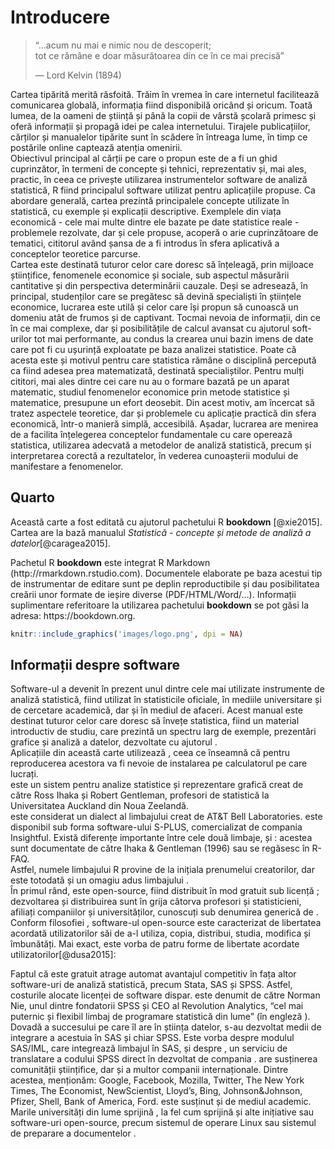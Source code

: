 # Introducere {.unnumbered}

> “...acum nu mai e nimic nou de descoperit;\
> tot ce rămâne e doar măsurătoarea din ce în ce mai precisă”
>
> --- Lord Kelvin (1894)

Cartea tipărită merită răsfoită. Trăim în vremea în care internetul facilitează comunicarea globală, informația fiind disponibilă oricând și oricum. Toată lumea, de la oameni de știință și până la copii de vârstă școlară primesc și oferă informații și propagă idei pe calea internetului. Tirajele publicațiilor, cărților și manualelor tipărite sunt în scădere în întreaga lume, în timp ce postările online captează atenția omenirii.\
Obiectivul principal al cărții pe care o propun este de a fi un ghid cuprinzător, în termeni de concepte și tehnici, reprezentativ și, mai ales, practic, în ceea ce privește utilizarea instrumentelor software de analiză statistică, R fiind principalul software utilizat pentru aplicațiile propuse. Ca abordare generală, cartea prezintă principalele concepte utilizate în statistică, cu exemple și explicații descriptive. Exemplele din viața economică - cele mai multe dintre ele bazate pe date statistice reale - problemele rezolvate, dar și cele propuse, acoperă o arie cuprinzătoare de tematici, cititorul având șansa de a fi introdus în sfera aplicativă a conceptelor teoretice parcurse.\
Cartea este destinată tuturor celor care doresc să înțeleagă, prin mijloace științifice, fenomenele economice și sociale, sub aspectul măsurării cantitative și din perspectiva determinării cauzale. Deși se adresează, în principal, studenților care se pregătesc să devină specialiști în științele economice, lucrarea este utilă și celor care își propun să cunoască un domeniu atât de frumos și de captivant. Tocmai nevoia de informații, din ce în ce mai complexe, dar și posibilitățile de calcul avansat cu ajutorul soft-urilor tot mai performante, au condus la crearea unui bazin imens de date care pot fi cu ușurință exploatate pe baza analizei statistice. Poate că acesta este și motivul pentru care statistica rămâne o disciplină percepută ca fiind adesea prea matematizată, destinată specialiștilor. Pentru mulți cititori, mai ales dintre cei care nu au o formare bazată pe un aparat matematic, studiul fenomenelor economice prin metode statistice și matematice, presupune un efort deosebit. Din acest motiv, am încercat să tratez aspectele teoretice, dar și problemele cu aplicație practică din sfera economică, într-o manieră simplă, accesibilă. Așadar, lucrarea are menirea de a facilita înțelegerea conceptelor fundamentale cu care operează statistica, utilizarea adecvată a metodelor de analiză statistică, precum și interpretarea corectă a rezultatelor, în vederea cunoașterii modului de manifestare a fenomenelor.

\begin{flushright}
Nicoleta Caragea \\
Septembrie, 2018
\end{flushright}

\newpage

## Quarto {.unnumbered}

Această carte a fost editată cu ajutorul pachetului R **bookdown** [@xie2015].  
Cartea are la bază manualul _Statistică - concepte și metode de analiză a datelor_[@caragea2015].  

Pachetul R **bookdown** este integrat R Markdown (http://rmarkdown.rstudio.com). Documentele elaborate pe baza acestui tip de instrumentar de editare sunt pe deplin reproductibile și dau posibilitatea creării unor formate de ieșire diverse (PDF/HTML/Word/...). Informații suplimentare referitoare la utilizarea pachetului **bookdown** se pot găsi la adresa: https://bookdown.org.

\includegraphics[width=0.2\textwidth]{images/logo.png}

```r
knitr::include_graphics('images/logo.png', dpi = NA)
```

## Informații despre software {.unnumbered}

Software-ul \textsf{R} a devenit în prezent  unul dintre cele mai utilizate instrumente de analiză statistică, fiind utilizat în statisticile oficiale, în mediile universitare și de cercetare academică, dar și în mediul de afaceri. Acest manual este destinat tuturor celor care doresc să învețe statistica, fiind un material introductiv de studiu, care prezintă un spectru larg de exemple, prezentări grafice și analiză a datelor, dezvoltate cu ajutorul \textsf{R}.   
Aplicațiile din această carte utilizează \textsf{R}, ceea ce înseamnă că pentru reproducerea acestora va fi nevoie de instalarea \textsf{R} pe calculatorul pe care lucrați.  
\textsf{R} este un sistem pentru analize statistice și reprezentare grafică creat de către Ross Ihaka și Robert Gentleman, profesori de statistică la Universitatea Auckland din Noua Zeelandă\footnote{Ihaka R. \& Gentleman R. 1996. R: a language for data analysis and graphics. {\it Journal of Computational and Graphical Statistics} 5: 299--314.}.  
\index{limbajul S}\textsf{R} este considerat un dialect al limbajului \textsf{S} creat de AT\&T Bell Laboratories. \textsf{S} este disponibil sub forma software-ului S-PLUS, comercializat de compania Insightful. Există diferențe importante între  cele două limbaje, \textsf{R} și \textsf{S}: acestea sunt documentate de către Ihaka \& Gentleman (1996) sau se regăsesc în R-FAQ\footnote{\href{http://cran.r-project.org/doc/FAQ/R-FAQ.html\#What-are-the-differences-between-R-and-S_003f}{R-FAQ}}.  
Astfel, numele limbajului R provine de la inițiala prenumelui creatorilor, dar este totodată și un omagiu adus limbajului \textsf{S}.    
În primul rând, \textsf{R} este open-source, fiind distribuit în mod gratuit sub licență \textit{GNU - General Public Licence}\footnote{\href{http://www.gnu.org/}{GNU}}; dezvoltarea și distribuirea sunt în grija câtorva  profesori și statisticieni, afiliați companiilor și universităților, cunoscuți sub denumirea generică de \textit{R Development Core Team}.  
Conform filosofiei \textit{GNU}\footnote{\href{http://www.gnu.org/philosophy/free-sw.ro.html\#exportcontrol}{GNU Philosophy}}, software-ul open-source este caracterizat de libertatea acordată utilizatorilor săi de a-l utiliza, copia, distribui, studia, modifica și îmbunătăți. Mai exact, este vorba de patru forme de libertate acordate utilizatorilor[@dusa2015]:
\begin{itemize}
\item Libertatea de a utiliza programul, în orice scop (libertatea 0);
\item Libertatea de a studia modul de funcționare a programului, și de a-l adapta nevoilor proprii (libertatea 1). Accesul la codul-sursă este o precondiție pentru aceasta;
\item Libertatea de a redistribui copii, în scopul ajutorării aproapelui tău (libertatea 2);
\item Libertatea de a îmbunătăți programul, și de a pune îmbunătățirile la dispoziția publicului, în folosul întregii societăți (libertatea 3). Accesul la codul-sursă este o precondiție pentru aceasta.
\end{itemize}

Faptul că este gratuit atrage automat avantajul competitiv în fața altor software-uri de analiză statistică, precum Stata, SAS și SPSS. Astfel, costurile alocate licenței de software dispar.
\textsf{R} este denumit de către Norman Nie, unul dintre fondatorii SPSS și CEO al Revolution Analytics, "cel mai puternic și flexibil limbaj de programare statistică din lume" (în engleză \textit{"the most powerful and flexible statistical programming language in the world"}).\footnote{\href{http://blog.revolutionanalytics.com/2010/10/r-is-hot.html}{Smith, D., 2010,"R is Hot", Revolution Analytics}}
Dovadă a succesului pe care \textsf{R} îl are în știința datelor, s-au dezvoltat medii de integrare a acestuia în SAS și chiar SPSS. Este vorba despre modulul SAS/IML\footnote{\href{http://www.sas.com/en_us/software/analytics/iml.html\#close}{SAS/IML Module}}, care integrează limbajul \textsf{R} în SAS, și despre \textit{translate2R}, un serviciu de translatare a codului SPSS direct în \textsf{R} dezvoltat de compania \textit{eoda}\footnote{\href{http://www.eoda.de/en/translate2R.html}{translate2R - eoda}}.
\textsf{R} are susținerea comunității științifice, dar și a multor companii internaționale. Dintre acestea, menționăm: Google, Facebook, Mozilla, Twitter, The New York Times, The Economist, NewScientist, Lloyd's, Bing, Johnson\&Johnson, Pfizer, Shell, Bank of America, Ford.\footnote{\href{http://www.revolutionanalytics.com/what-is-open-source-r/companies-using-r.php}{Revolution Analytics, "Companies Using R"}}
\index{open-source}\textsf{R} este susținut și de mediul academic. Marile universități din lume sprijină \textsf{R}, la fel cum sprijină și alte inițiative sau software-uri open-source, precum sistemul de operare Linux sau sistemul de preparare a documentelor \LaTeX.
 
